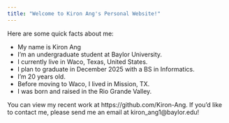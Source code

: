 ```yaml
---
title: "Welcome to Kiron Ang's Personal Website!"
---
```


Here are some quick facts about me:

- My name is Kiron Ang
- I'm an undergraduate student at Baylor University.
- I currently live in Waco, Texas, United States. 
- I plan to graduate in December 2025 with a BS in Informatics.
- I'm 20 years old.
- Before moving to Waco, I lived in Mission, TX.
- I was born and raised in the Rio Grande Valley.

You can view my recent work at https://github.com/Kiron-Ang.
If you'd like to contact me, please send me an email at kiron_ang1@baylor.edu!